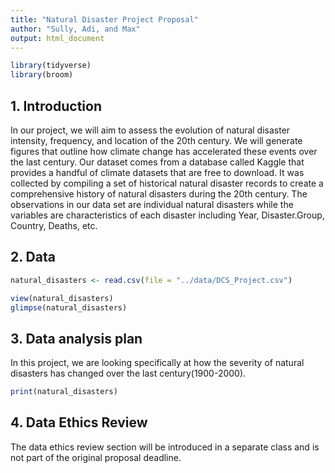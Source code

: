 ```yaml
---
title: "Natural Disaster Project Proposal"
author: "Sully, Adi, and Max"
output: html_document
---
```


```r
library(tidyverse)
library(broom)
```

## 1. Introduction

In our project, we will aim to assess the evolution of natural disaster intensity, frequency, and location of the 20th century. We will generate figures that outline how climate change has accelerated these events over the last century. Our dataset comes from a database called Kaggle that provides a handful of climate datasets that are free to download. It was collected by compiling a set of historical natural disaster records to create a comprehensive history of natural disasters during the 20th century. The observations in our data set are individual natural disasters while the variables are characteristics of each disaster including Year, Disaster.Group, Country, Deaths, etc. 

## 2. Data

```r
natural_disasters <- read.csv(file = "../data/DCS_Project.csv")

view(natural_disasters)
glimpse(natural_disasters)
```



## 3. Data analysis plan

In this project, we are looking specifically at how the severity of natural disasters has changed over the last century(1900-2000). 


```r
print(natural_disasters)
```


## 4. Data Ethics Review

The data ethics review section will be introduced in a separate class and is not part of the original proposal deadline.

